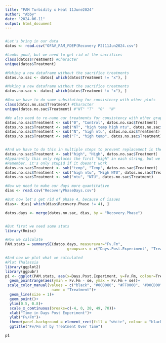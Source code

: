 ```yaml
---
title: "PAM Turbidity x Heat 11June2024"
author: "Abby"
date: "2024-06-11"
output: html_document
---
```


```r
```


```r
#Let's bring in our data
datos <- read.csv("OFAV_PAM_FDEP(Recovery P2)11Jun2024.csv")

#Looks good, but we need to get rid of the sacrifices
class(datos$Treatment) #Character
unique(datos$Treatment)

#Making a new dataframe without the sacrifice treatments
datos.no.sac <- datos[ which(datos$Treatment != "x"), ]

#Making a new dataframe without the sacrifice treatments
datos.no.sac <- datos[ which(datos$Treatment != "x"), ]

#Now we have to do some subsituting for consistency with other plots
class(datos.no.sac$Treatment) #Character
unique(datos.no.sac$Treatment) #"NT" "T"  "0"  "N"

#We also need to re-name our treatments for consistency with other graphs
datos.no.sac$Treatment <- sub("0", "Control", datos.no.sac$Treatment)
datos.no.sac$Treatment <- sub("NT", "high temp high ntu", datos.no.sac$Treatment)
datos.no.sac$Treatment <- sub("N", "high ntu", datos.no.sac$Treatment)
datos.no.sac$Treatment <- sub("T", "high temp", datos.no.sac$Treatment)


#And we have to do this in multiple steps to prevent replacement in the middle of words
datos.no.sac$Treatment <- sub("high", "High", datos.no.sac$Treatment)
#Apparently this only replaces the first "high" in each string, but we can fix that later
#Remember, it's only stupid if it doesn't work
datos.no.sac$Treatment <- sub("temp", "Temp", datos.no.sac$Treatment)
datos.no.sac$Treatment <- sub("high ntu", "High NTU", datos.no.sac$Treatment)
datos.no.sac$Treatment <- sub("ntu", "NTU", datos.no.sac$Treatment)

#Now we need to make our days more quantitative
dias <- read.csv("RecoveryPhaseDays.csv")

#But now let's get rid of phase 4, because of issues
dias<- dias[ which(dias$Recovery.Phase != 4), ]

datos.days <- merge(datos.no.sac, dias, by = "Recovery.Phase")


#But first we need some stats
library(Rmisc)

#How we calculate
PAM.stats = summarySE(datos.days, measurevar="Fv.Fm", 
                            groupvars = c("Days.Post.Experiment", "Treatment"))

#And now we plot what we calculated
#Plot Thalassia
library(ggplot2)
library(ggpubr)
p1 <- ggplot(PAM.stats, aes(x=Days.Post.Experiment, y=Fv.Fm, colour=Treatment)) + 
  geom_pointrange(aes(ymin = Fv.Fm - se, ymax = Fv.Fm + se))+
 scale_color_manual(values = c("black", "#000080", "#FF0000", "#00CD00"),
                     name = "Treatment")+
  geom_line(size = 1)+
  geom_point()+
  ylim(0.5, 0.8)+
  scale_x_continuous(breaks=c(-4, 0, 28, 49, 70))+
  xlab("Time in Days Post Experiment")+
  ylab("Fv/Fm")+
  theme(panel.background = element_rect(fill = "white", colour = "black"))+
  ggtitle("Fv/Fm of by Treatment Over Time")

p1
```

